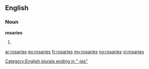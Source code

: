 ==English==

===Noun===
'''rosaries'''

# {{plural of|[[rosary]]}}

[[Category:English plurals ending in "-ies"]]

[[ar:rosaries]]
[[eo:rosaries]]
[[fr:rosaries]]
[[my:rosaries]]
[[no:rosaries]]
[[vi:rosaries]]